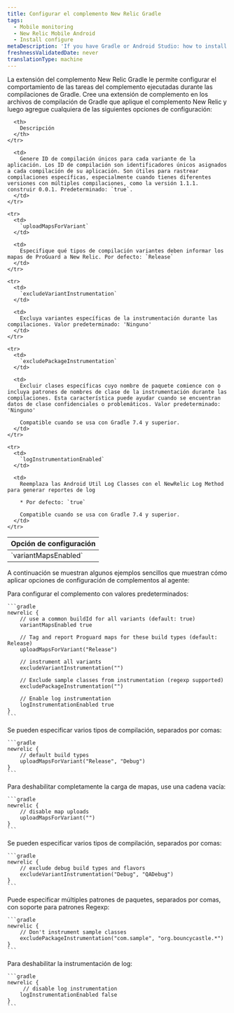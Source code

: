 ```yaml
---
title: Configurar el complemento New Relic Gradle
tags:
  - Mobile monitoring
  - New Relic Mobile Android
  - Install configure
metaDescription: 'If you have Gradle or Android Studio: how to install New Relic mobile monitoring.'
freshnessValidatedDate: never
translationType: machine
---
```


La extensión del complemento New Relic Gradle le permite configurar el comportamiento de las tareas del complemento ejecutadas durante las compilaciones de Gradle. Cree una extensión de complemento en los archivos de compilación de Gradle que aplique el complemento New Relic y luego agregue cualquiera de las siguientes opciones de configuración:

<table>
  <thead>
    <tr>
      <th style={{ width: "220px" }}>
        Opción de configuración
      </th>

      <th>
        Descripción
      </th>
    </tr>
  </thead>

  <tbody>
    <tr>
      <td>
        `variantMapsEnabled`
      </td>

      <td>
        Genere ID de compilación únicos para cada variante de la aplicación. Los ID de compilación son identificadores únicos asignados a cada compilación de su aplicación. Son útiles para rastrear compilaciones específicas, especialmente cuando tienes diferentes versiones con múltiples compilaciones, como la versión 1.1.1. construir 0.0.1. Predeterminado: `true`.
      </td>
    </tr>

    <tr>
      <td>
        `uploadMapsForVariant`
      </td>

      <td>
        Especifique qué tipos de compilación variantes deben informar los mapas de ProGuard a New Relic. Por defecto: `Release`
      </td>
    </tr>

    <tr>
      <td>
        `excludeVariantInstrumentation`
      </td>

      <td>
        Excluya variantes específicas de la instrumentación durante las compilaciones. Valor predeterminado: 'Ninguno'
      </td>
    </tr>

    <tr>
      <td>
        `excludePackageInstrumentation`
      </td>

      <td>
        Excluir clases específicas cuyo nombre de paquete comience con o incluya patrones de nombres de clase de la instrumentación durante las compilaciones. Esta característica puede ayudar cuando se encuentran datos de clase confidenciales o problemáticos. Valor predeterminado: 'Ninguno'

        Compatible cuando se usa con Gradle 7.4 y superior.
      </td>
    </tr>

    <tr>
      <td>
        `logInstrumentationEnabled`
      </td>

      <td>
        Reemplaza las Android Util Log Classes con el NewRelic Log Method para generar reportes de log

        * Por defecto: `true`

        Compatible cuando se usa con Gradle 7.4 y superior.
      </td>
    </tr>
  </tbody>
</table>

A continuación se muestran algunos ejemplos sencillos que muestran cómo aplicar opciones de configuración de complementos al agente:

<CollapserGroup>
  <Collapser id="app-level" title="Ejemplo de build.gradle a nivel de aplicación">
    Para configurar el complemento con valores predeterminados:

    ```gradle
    newrelic {
        // use a common buildId for all variants (default: true)
        variantMapsEnabled true

        // Tag and report Proguard maps for these build types (default: Release)
        uploadMapsForVariant("Release")

        // instrument all variants
        excludeVariantInstrumentation("")

        // Exclude sample classes from instrumentation (regexp supported)
        excludePackageInstrumentation("")

        // Enable log instrumentation
        logInstrumentationEnabled true
    }
    ```
  </Collapser>

  <Collapser id="app-level" title="Habilitar cargas de mapas para múltiples variantes">
    Se pueden especificar varios tipos de compilación, separados por comas:

    ```gradle
    newrelic {
        // default build types
        uploadMapsForVariant("Release", "Debug")
    }
    ```
  </Collapser>

  <Collapser id="app-level" title="Desactivar cargas de mapas">
    Para deshabilitar completamente la carga de mapas, use una cadena vacía:

    ```gradle
    newrelic {
        // disable map uploads
        uploadMapsForVariant("")
    }
    ```
  </Collapser>

  <Collapser id="app-level" title="Deshabilitar la instrumentación de variantes de depuración.">
    Se pueden especificar varios tipos de compilación, separados por comas:

    ```gradle
    newrelic {
        // exclude debug build types and flavors
        excludeVariantInstrumentation("Debug", "QADebug")
    }
    ```
  </Collapser>

  <Collapser id="app-level" title="Deshabilitar la instrumentación de clases específicas.">
    Puede especificar múltiples patrones de paquetes, separados por comas, con soporte para patrones Regexp:

    ```gradle
    newrelic {
        // Don't instrument sample classes
        excludePackageInstrumentation("com.sample", "org.bouncycastle.*")
    }
    ```
  </Collapser>

  <Collapser id="app-level" title="Deshabilitar la instrumentación de log">
    Para deshabilitar la instrumentación de log:

    ```gradle
    newrelic {
         // disable log instrumentation
        logInstrumentationEnabled false
    }
    ```
  </Collapser>
</CollapserGroup>
